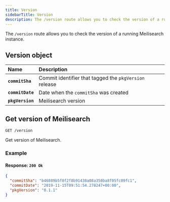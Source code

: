 ```yaml
---
title: Version
sidebarTitle: Version
description: The /version route allows you to check the version of a running Meilisearch instance.
---
```



The `/version` route allows you to check the version of a running Meilisearch instance.

## Version object

| Name             | Description                                            |
| :--------------- | :----------------------------------------------------- |
| **`commitSha`**  | Commit identifier that tagged the `pkgVersion` release |
| **`commitDate`** | Date when the `commitSha` was created                  |
| **`pkgVersion`** | Meilisearch version                                    |

## Get version of Meilisearch

```http
GET /version
```

Get version of Meilisearch.

### Example

<CodeSamplesGetVersion1 />

#### Response: `200 Ok`

```json
{
  "commitSha": "b46889b5f0f2f8b91438a08a358ba8f05fc09fc1",
  "commitDate": "2019-11-15T09:51:54.278247+00:00",
  "pkgVersion": "0.1.1"
}
```
